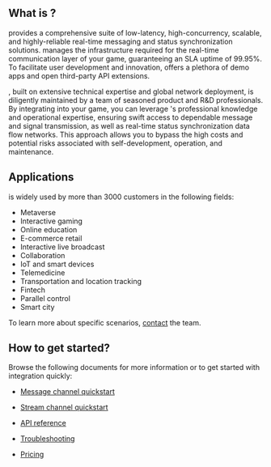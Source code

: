 
## What is <Vg k="SIG" />?

<Vg k="SIG" /> provides a comprehensive suite of low-latency, high-concurrency, scalable, and highly-reliable real-time messaging and status synchronization solutions. <Vg k="COMPANY" /> manages the infrastructure required for the real-time communication layer of your game, guaranteeing an SLA uptime of 99.95%. To facilitate user development and innovation, <Vg k="COMPANY" /> offers a plethora of demo apps and open third-party API extensions.

<Vg k="COMPANY" /> <Vg k="SIG" />, built on extensive technical expertise and global network deployment, is diligently maintained by a team of seasoned product and R&D professionals. By integrating <Vg k="SIG" /> into your game, you can leverage <Vg k="COMPANY" />'s professional knowledge and operational expertise, ensuring swift access to dependable message and signal transmission, as well as real-time status synchronization data flow networks. This approach allows you to bypass the high costs and potential risks associated with self-development, operation, and maintenance.

## Applications

<Vg k="SIG" /> is widely used by more than 3000 customers in the following fields:

- Metaverse
- Interactive gaming
- Online education
- E-commerce retail
- Interactive live broadcast
- Collaboration
- IoT and smart devices
- Telemedicine
- Transportation and location tracking
- Fintech
- Parallel control
- Smart city

To learn more about specific scenarios, [contact](mailto:rtm-support@agora.io) the <Vg k="COMPANY" /> <Vg k="SIG"/> team.

## How to get started?

Browse the following documents for more information or to get started with <Vg k="SIG"/> integration quickly:

* [Message channel quickstart](../develop/get-started-sdk)

* [Stream channel quickstart](../develop/stream-channel)

* [API reference](../reference/api)

* [Troubleshooting](../reference/api?platform=web#troubleshooting)

* [Pricing](../overview/pricing)
